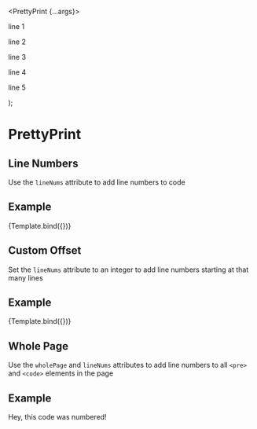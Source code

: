 

<Meta title="Components/PrettyPrint/LineNums" component={PrettyPrint} />

  <PrettyPrint {...args}>
    <p>line 1</p>
    <p>line 2</p>
    <p>line 3</p>
    <p>line 4</p>
    <p>line 5</p>
  </PrettyPrint>
);

# PrettyPrint

## Line Numbers

Use the `lineNums` attribute to add line numbers to code

## Example

<Canvas>
  <Story name="Line Numbers" args={{ lineNums: true }}>
    {Template.bind({})}
  </Story>
</Canvas>

## Custom Offset

Set the `lineNums` attribute to an integer to add line numbers starting at that many lines

## Example

<Canvas>
  <Story name="Custom Offset" args={{ lineNums: 2 }}>
    {Template.bind({})}
  </Story>
</Canvas>

## Whole Page

Use the `wholePage` and `lineNums` attributes to add line numbers to all `<pre>` and `<code>` elements in the page

## Example

<Canvas>
  <PrettyPrint wholePage lineNums />
  <PrettyPrint>Hey, this code was numbered!</PrettyPrint>
</Canvas>
